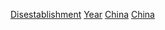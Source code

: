{{Container category}}
{{commonscat|Disestablishments in China by year}}
[[Category:各年中国|Disestablishment]]
[[Category:中國廢除|Year]]
[[Category:各年份各國廢除|China]]
[[Category:各年亞洲廢除|China]]